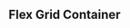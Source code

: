 

<Meta
    title="Components/Flex Grid/Flex Grid Container"
    component={FlexGridContainer}
/>

## Flex Grid Container
<Canvas>
    <Story name='Flex Grid Container'>
        <FlexGridContainer className="poo" />
    </Story>
</Canvas>

<ArgsTable of={FlexGridContainer} />
